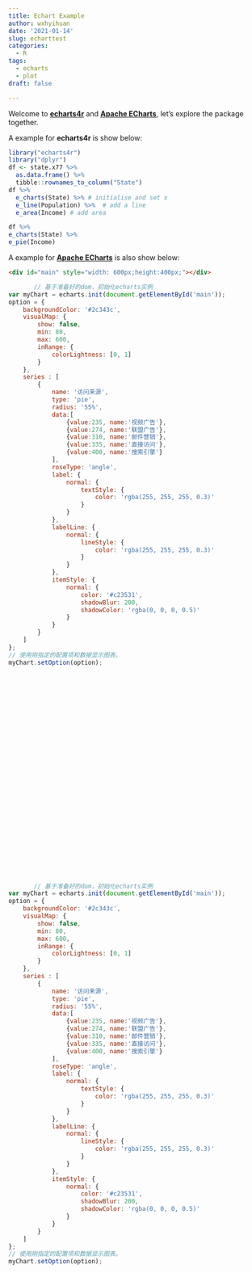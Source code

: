 ```yaml
---
title: Echart Example
author: wxhyihuan
date: '2021-01-14'
slug: echarttest
categories:
  - R
tags:
  - echarts
  - plot
draft: false

---
```


Welcome to **[echarts4r]** and **[Apache ECharts]**, let’s explore the package together.

A example for **echarts4r**  is show below:
```r
library("echarts4r")
library("dplyr")
df <- state.x77 %>% 
  as.data.frame() %>% 
  tibble::rownames_to_column("State")
df %>% 
  e_charts(State) %>% # initialise and set x
  e_line(Population) %>%  # add a line
  e_area(Income) # add area

df %>% 
e_charts(State) %>%  
e_pie(Income)
```

A example for **[Apache ECharts]**  is also show below:
``` html
<div id="main" style="width: 600px;height:400px;"></div>
``` 

```js
       // 基于准备好的dom，初始化echarts实例
var myChart = echarts.init(document.getElementById('main'));
option = {
    backgroundColor: '#2c343c',
    visualMap: {
        show: false,
        min: 80,
        max: 600,
        inRange: {
            colorLightness: [0, 1]
        }
    },
    series : [
        {
            name: '访问来源',
            type: 'pie',
            radius: '55%',
            data:[
                {value:235, name:'视频广告'},
                {value:274, name:'联盟广告'},
                {value:310, name:'邮件营销'},
                {value:335, name:'直接访问'},
                {value:400, name:'搜索引擎'}
            ],
            roseType: 'angle',
            label: {
                normal: {
                    textStyle: {
                        color: 'rgba(255, 255, 255, 0.3)'
                    }
                }
            },
            labelLine: {
                normal: {
                    lineStyle: {
                        color: 'rgba(255, 255, 255, 0.3)'
                    }
                }
            },
            itemStyle: {
                normal: {
                    color: '#c23531',
                    shadowBlur: 200,
                    shadowColor: 'rgba(0, 0, 0, 0.5)'
                }
            }
        }
    ]
};
// 使用刚指定的配置项和数据显示图表。
myChart.setOption(option);
```
<div id="main" style="width: 600px;height:400px;"></div>
```js
       // 基于准备好的dom，初始化echarts实例
var myChart = echarts.init(document.getElementById('main'));
option = {
    backgroundColor: '#2c343c',
    visualMap: {
        show: false,
        min: 80,
        max: 600,
        inRange: {
            colorLightness: [0, 1]
        }
    },
    series : [
        {
            name: '访问来源',
            type: 'pie',
            radius: '55%',
            data:[
                {value:235, name:'视频广告'},
                {value:274, name:'联盟广告'},
                {value:310, name:'邮件营销'},
                {value:335, name:'直接访问'},
                {value:400, name:'搜索引擎'}
            ],
            roseType: 'angle',
            label: {
                normal: {
                    textStyle: {
                        color: 'rgba(255, 255, 255, 0.3)'
                    }
                }
            },
            labelLine: {
                normal: {
                    lineStyle: {
                        color: 'rgba(255, 255, 255, 0.3)'
                    }
                }
            },
            itemStyle: {
                normal: {
                    color: '#c23531',
                    shadowBlur: 200,
                    shadowColor: 'rgba(0, 0, 0, 0.5)'
                }
            }
        }
    ]
};
// 使用刚指定的配置项和数据显示图表。
myChart.setOption(option);
```
[echarts4r]:https://echarts4r.john-coene.com/
[Apache ECharts]:https://echarts.apache.org/en/index.html
